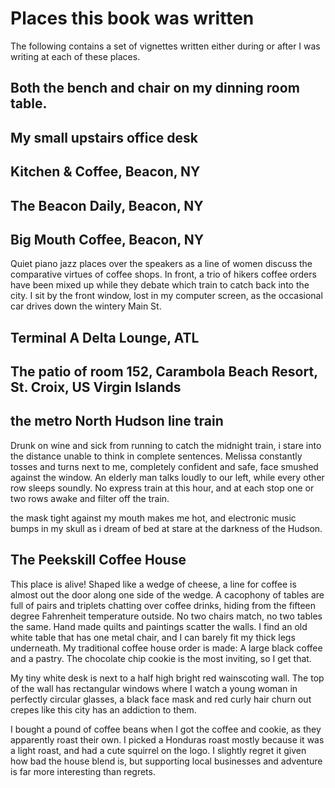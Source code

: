 # Places this book was written

The following contains a set of vignettes written either during or after I was writing at each of these places.

## Both the bench and chair on my dinning room table.


## My small upstairs office desk

## Kitchen & Coffee, Beacon, NY

## The Beacon Daily, Beacon, NY

## Big Mouth Coffee, Beacon, NY

Quiet piano jazz places over the speakers as a line of women discuss the comparative virtues of coffee shops. In front, a trio of hikers coffee orders have been mixed up while they debate which train to catch back into the city. I sit by the front window, lost in my computer screen, as the occasional car drives down the wintery Main St.

## Terminal A Delta Lounge, ATL



## The patio of room 152, Carambola Beach Resort, St. Croix, US Virgin Islands



## the metro North Hudson line train

Drunk on wine and sick from running to catch the midnight train, i stare into the distance unable to think in complete sentences. Melissa constantly tosses and turns next to me, completely confident and safe, face smushed against the window. An elderly man talks loudly to our left, while every other row sleeps soundly. No express train at this hour, and at each stop one or two rows awake and filter off the train.

the mask tight against my mouth makes me hot, and electronic music bumps in my skull as i dream of bed at stare at the darkness of the Hudson.

## The Peekskill Coffee House

This place is alive! Shaped like a wedge of cheese, a line for coffee is almost out the door along one side of the wedge. A cacophony of tables are full of pairs and triplets chatting over coffee drinks, hiding from the fifteen degree Fahrenheit temperature outside. No two chairs match, no two tables the same. Hand made quilts and paintings scatter the walls. I find an old white table that has one metal chair, and I can barely fit my thick legs underneath. My traditional coffee house order is made: A large black coffee and a pastry. The chocolate chip cookie is the most inviting, so I get that. 

My tiny white desk is next to a half high bright red wainscoting wall. The top of the wall has rectangular windows where I watch a young woman in perfectly circular glasses, a black face mask and red curly hair churn out crepes like this city has an addiction to them.

I bought a pound of coffee beans when I got the coffee and cookie, as they apparently roast their own. I picked a Honduras roast mostly because it was a light roast, and had a cute squirrel on the logo. I slightly regret it given how bad the house blend is, but supporting local businesses and adventure is far more interesting than regrets.